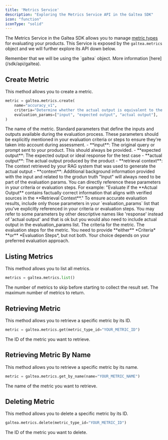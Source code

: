 ```yaml
---
title: 'Metrics Service'
description: "Exploring the Metrics Service API in the Galtea SDK"
icon: "function"
iconType: "solid"
---
```


The Metrics Service in the Galtea SDK allows you to manage [metric types](/concepts/metric-type) for evaluating your products.
This Service is exposed by the `galtea.metrics` object and we will further explore its API down below.

<Info>
  Remember that we will be using the `galtea` object. More information [here](/sdk/api/galtea).
</Info>

## Create Metric

This method allows you to create a metric.

```python
metric = galtea.metrics.create(
    name="accuracy_v1",
    criteria="Determine whether the actual output is equivalent to the expected output."
    evaluation_params=["input", "expected output", "actual output"],
)
```

<ResponseField name="name" type="string" required>
  The name of the metric.
</ResponseField>

<ResponseField name="evaluation_params" type="list[string]" required>
    Standard parameters that define the inputs and outputs available during the evaluation process. These parameters should be explicitly mentioned in your evaluation criteria or steps to ensure they're taken into account during assessment.
  - **input**: The original query or prompt sent to your product. This should always be provided.
  - **expected output**: The expected output or ideal response for the test case
  - **actual output**: The actual output produced by the product
  - **retrieval context**: The context retrieved by your RAG system that was used to generate the actual output
  - **context**: Additional background information provided with the input and related to the grodun truth
  <Note>
    "Input" will always need to be part of the evaluation params.
  </Note>

  <Info>
    You can directly reference these parameters in your criteria or evaluation steps. For example: "Evaluate if the **Actual Output** contains factually correct information that aligns with verified sources in the **Retrieval Context**."
  </Info>

  <Warning>
    To ensure accurate evaluation results, include only those parameters in your `evaluation_params` list that you've explicitly referenced in your criteria or evaluation steps.
    You may refer to some parameters by other descriptive names like 'response' instead of 'actual output' and that is ok but you would also need to include actual output in the evaluation_params list.
  </Warning>
</ResponseField>

<ResponseField name="criteria" type="string" required="conditional">
  The criteria for the metric.
</ResponseField>

<ResponseField name="evaluation_steps" type="list[string]" required="conditional">
  The evaluation steps for the metric.
  <Note>
    You need to provide **either** *Criteria* **or** *Evaluation Steps*, but not both. Your choice depends on your preferred evaluation approach.
  </Note>
</ResponseField>



## Listing Metrics

This method allows you to list all metrics.

```python
metrics = galtea.metrics.list()
```

<ResponseField name="offset" type="int">
  The number of metrics to skip before starting to collect the result set.
</ResponseField>

<ResponseField name="limit" type="int">
  The maximum number of metrics to return.
</ResponseField>

## Retrieving Metric

This method allows you to retrieve a specific metric by its ID.

```python
metric = galtea.metrics.get(metric_type_id="YOUR_METRIC_ID")
```

<ResponseField name="metric_type_id" type="string" required>
  The ID of the metric you want to retrieve.
</ResponseField>

## Retrieving Metric By Name
This method allows you to retrieve a specific metric by its name.

```python
metric = galtea.metrics.get_by_name(name="YOUR_METRIC_NAME")
```
<ResponseField name="name" type="string" required>
  The name of the metric you want to retrieve.
</ResponseField>

## Deleting Metric

This method allows you to delete a specific metric by its ID.

```python
galtea.metrics.delete(metric_type_id="YOUR_METRIC_ID")
```

<ResponseField name="metric_type_id" type="string" required>
  The ID of the metric you want to delete.
</ResponseField>

